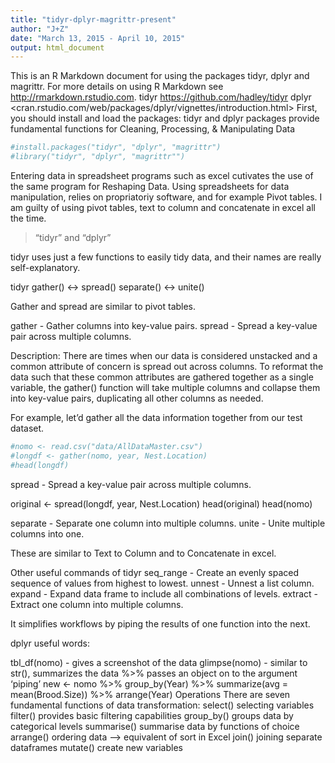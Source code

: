 ```yaml
---
title: "tidyr-dplyr-magrittr-present"
author: "J+Z"
date: "March 13, 2015 - April 10, 2015"
output: html_document
---
```


This is an R Markdown document for using the packages tidyr, dplyr and magrittr. 
For more details on using R Markdown see <http://rmarkdown.rstudio.com>.
tidyr <https://github.com/hadley/tidyr>
dplyr <cran.rstudio.com/web/packages/dplyr/vignettes/introduction.html> 
First, you should install and load the packages:
tidyr and dplyr packages provide fundamental functions for Cleaning, Processing, & Manipulating Data
```r
#install.packages("tidyr", "dplyr", "magrittr")
#library("tidyr", "dplyr", "magrittr"")
```

Entering data in spreadsheet programs such as excel cutivates the use of the same program for Reshaping Data.
Using spreadsheets for data manipulation, relies on propriatoriy software, and for example Pivot tables. I am guilty of using pivot tables, text to column and concatenate in excel all the time. 


> "tidyr" and "dplyr"

tidyr uses just a few functions to easily tidy data, and their names are really self-explanatory.

tidyr 
  gather()    <-> spread()
  separate()  <-> unite()
  
Gather and spread are similar to pivot tables.

gather	 - Gather columns into key-value pairs.
spread  - Spread a key-value pair across multiple columns.

Description: There are times when our data is considered unstacked and a common attribute of concern is spread out across columns. To reformat the data such that these common attributes are gathered together as a single variable, the gather() function will take multiple columns and collapse them into key-value pairs, duplicating all other columns as needed.

For example, let'd gather all the data information together from our test dataset.
```r
#nomo <- read.csv("data/AllDataMaster.csv")
#longdf <- gather(nomo, year, Nest.Location)
#head(longdf)  
```
spread  - Spread a key-value pair across multiple columns.

original <- spread(longdf, year, Nest.Location)
head(original)
head(nomo)

separate	- Separate one column into multiple columns.
unite  - Unite multiple columns into one.

These are similar to Text to Column and to Concatenate in excel. 

Other useful commands of tidyr
seq_range	- Create an evenly spaced sequence of values from highest to lowest.
unnest	- Unnest a list column.
expand  - Expand data frame to include all combinations of levels.
extract  - Extract one column into multiple columns.

It simplifies workflows by piping the results of one function into the next.


dplyr 
useful words:

tbl_df(nomo) - gives a screenshot of the data
glimpse(nomo) - similar to str(), summarizes the data 
%>% passes an object on to the argument  'piping'
new <- nomo %>% group_by(Year) %>% summarize(avg = mean(Brood.Size)) %>% arrange(Year)
Operations
There are seven fundamental functions of data transformation:
select() selecting variables
filter() provides basic filtering capabilities
group_by() groups data by categorical levels
summarise() summarise data by functions of choice
arrange() ordering data --> equivalent of sort in Excel 
join() joining separate dataframes
mutate() create new variables




